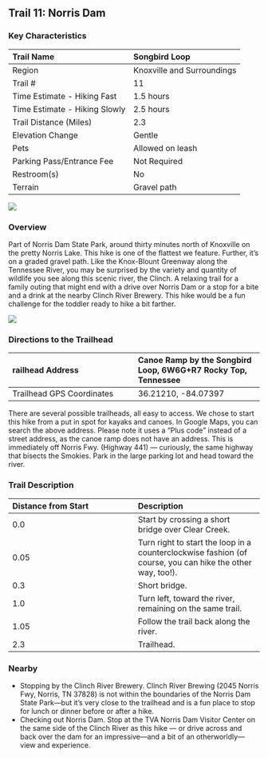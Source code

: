 ## Trail 11: Norris Dam


### Key Characteristics

| Trail Name                    | Songbird Loop              |
|:------------------------------|:---------------------------|
| Region                        | Knoxville and Surroundings |
| Trail \#                      | 11                         |
| Time Estimate - Hiking Fast   | 1.5 hours                  |
| Time Estimate - Hiking Slowly | 2.5 hours                  |
| Trail Distance (Miles)        | 2.3                        |
| Elevation Change              | Gentle                     |
| Pets                          | Allowed on leash           |
| Parking Pass/Entrance Fee     | Not Required               |
| Restroom(s)                   | No                         |
| Terrain                       | Gravel path                |

![](maps/trail-11-map.jpeg)

### Overview

Part of Norris Dam State Park, around thirty minutes north of Knoxville on the pretty Norris Lake.
This hike is one of the flattest we feature.
Further, it's on a graded gravel path.
Like the Knox-Blount Greenway along the Tennessee River, you may be surprised by the variety and quantity of wildlife you see along this scenic river, the Clinch.
A relaxing trail for a family outing that might end with a drive over Norris Dam or a stop for a bite and a drink at the nearby Clinch River Brewery.
This hike would be a fun challenge for the toddler ready to hike a bit farther.

![](img/trail-11-figure-01.jpg)

### Directions to the Trailhead

| railhead Address          | Canoe Ramp by the Songbird Loop, 6W6G+R7 Rocky Top, Tennessee |
|:-----------------------------------|:-----------------------------------|
| Trailhead GPS Coordinates | 36.21210, -84.07397                                           |

There are several possible trailheads, all easy to access.
We chose to start this hike from a put in spot for kayaks and canoes.
In Google Maps, you can search the above address.
Please note it uses a "Plus code" instead of a street address, as the canoe ramp does not have an address.
This is immediately off Norris Fwy. (Highway 441) --- curiously, the same highway that bisects the Smokies.
Park in the large parking lot and head toward the river.

### Trail Description

| Distance from Start | Description                                                                                               |
|:-----------------------------------|:-----------------------------------|
| 0.0                 | Start by crossing a short bridge over Clear Creek.                                                        |
| 0.05                | Turn right to start the loop in a counterclockwise fashion (of course, you can hike the other way, too!). |
| 0.3                 | Short bridge.                                                                                             |
| 1.0                 | Turn left, toward the river, remaining on the same trail.                                                 |
| 1.05                | Follow the trail back along the river.                                                                    |
| 2.3                 | Trailhead.                                                                                                |

### Nearby

-   Stopping by the Clinch River Brewery. Clinch River Brewing (2045 Norris Fwy, Norris, TN 37828) is not within the boundaries of the Norris Dam State Park---but it's very close to the trailhead and is a fun place to stop for lunch or dinner before or after a hike.
-   Checking out Norris Dam. Stop at the TVA Norris Dam Visitor Center on the same side of the Clinch River as this hike --- or drive across and back over the dam for an impressive---and a bit of an otherworldly---view and experience.

